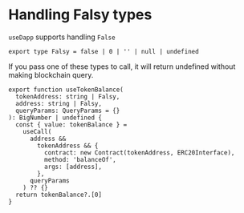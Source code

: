 # Handling Falsy types

`useDapp` supports handling `False`

```tsx
export type Falsy = false | 0 | '' | null | undefined
```

If you pass one of these types to call, it will return undefined without making blockchain query.

```tsx
export function useTokenBalance(
  tokenAddress: string | Falsy,
  address: string | Falsy,
  queryParams: QueryParams = {}
): BigNumber | undefined {
  const { value: tokenBalance } =
    useCall(
      address &&
        tokenAddress && {
          contract: new Contract(tokenAddress, ERC20Interface),
          method: 'balanceOf',
          args: [address],
        },
      queryParams
    ) ?? {}
  return tokenBalance?.[0]
}
```
